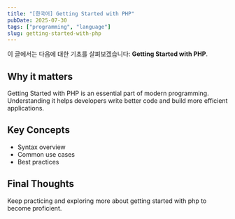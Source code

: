 ```yaml
---
title: "[한국어] Getting Started with PHP"
pubDate: 2025-07-30
tags: ["programming", "language"]
slug: getting-started-with-php
---
```


이 글에서는 다음에 대한 기초를 살펴보겠습니다: **Getting Started with PHP**.

## Why it matters

Getting Started with PHP is an essential part of modern programming. Understanding it helps developers write better code and build more efficient applications.

## Key Concepts

- Syntax overview
- Common use cases
- Best practices

## Final Thoughts

Keep practicing and exploring more about getting started with php to become proficient.
